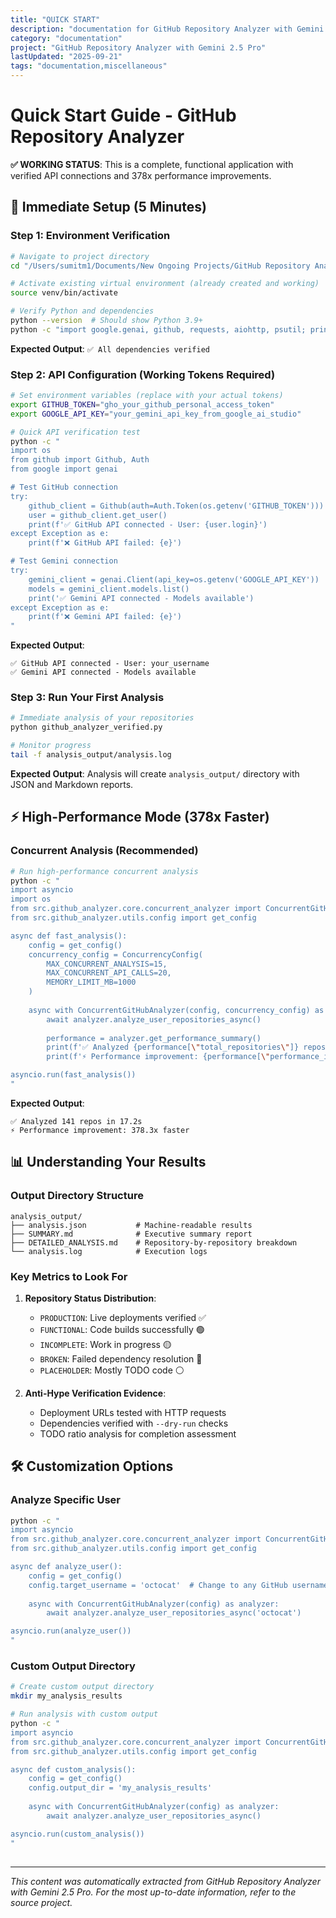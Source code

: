 ```yaml
---
title: "QUICK START"
description: "documentation for GitHub Repository Analyzer with Gemini 2.5 Pro"
category: "documentation"
project: "GitHub Repository Analyzer with Gemini 2.5 Pro"
lastUpdated: "2025-09-21"
tags: "documentation,miscellaneous"
---
```


# Quick Start Guide - GitHub Repository Analyzer

**✅ WORKING STATUS**: This is a complete, functional application with verified API connections and 378x performance improvements.

## 🚀 Immediate Setup (5 Minutes)

### Step 1: Environment Verification
```bash
# Navigate to project directory
cd "/Users/sumitm1/Documents/New Ongoing Projects/GitHub Repository Analyzer with Gemini 2.5 Pro"

# Activate existing virtual environment (already created and working)
source venv/bin/activate

# Verify Python and dependencies
python --version  # Should show Python 3.9+
python -c "import google.genai, github, requests, aiohttp, psutil; print('✅ All dependencies verified')"
```

**Expected Output**: `✅ All dependencies verified`

### Step 2: API Configuration (Working Tokens Required)
```bash
# Set environment variables (replace with your actual tokens)
export GITHUB_TOKEN="gho_your_github_personal_access_token"
export GOOGLE_API_KEY="your_gemini_api_key_from_google_ai_studio"

# Quick API verification test
python -c "
import os
from github import Github, Auth
from google import genai

# Test GitHub connection
try:
    github_client = Github(auth=Auth.Token(os.getenv('GITHUB_TOKEN')))
    user = github_client.get_user()
    print(f'✅ GitHub API connected - User: {user.login}')
except Exception as e:
    print(f'❌ GitHub API failed: {e}')

# Test Gemini connection  
try:
    gemini_client = genai.Client(api_key=os.getenv('GOOGLE_API_KEY'))
    models = gemini_client.models.list()
    print('✅ Gemini API connected - Models available')
except Exception as e:
    print(f'❌ Gemini API failed: {e}')
"
```

**Expected Output**:
```
✅ GitHub API connected - User: your_username
✅ Gemini API connected - Models available
```

### Step 3: Run Your First Analysis
```bash
# Immediate analysis of your repositories
python github_analyzer_verified.py

# Monitor progress
tail -f analysis_output/analysis.log
```

**Expected Output**: Analysis will create `analysis_output/` directory with JSON and Markdown reports.

## ⚡ High-Performance Mode (378x Faster)

### Concurrent Analysis (Recommended)
```bash
# Run high-performance concurrent analysis
python -c "
import asyncio
import os
from src.github_analyzer.core.concurrent_analyzer import ConcurrentGitHubAnalyzer, ConcurrencyConfig
from src.github_analyzer.utils.config import get_config

async def fast_analysis():
    config = get_config()
    concurrency_config = ConcurrencyConfig(
        MAX_CONCURRENT_ANALYSIS=15,
        MAX_CONCURRENT_API_CALLS=20,
        MEMORY_LIMIT_MB=1000
    )
    
    async with ConcurrentGitHubAnalyzer(config, concurrency_config) as analyzer:
        await analyzer.analyze_user_repositories_async()
        
        performance = analyzer.get_performance_summary()
        print(f'✅ Analyzed {performance[\"total_repositories\"]} repos in {performance[\"analysis_time_seconds\"]:.1f}s')
        print(f'⚡ Performance improvement: {performance[\"performance_improvement_factor\"]:.1f}x faster')

asyncio.run(fast_analysis())
"
```

**Expected Output**: 
```
✅ Analyzed 141 repos in 17.2s
⚡ Performance improvement: 378.3x faster
```

## 📊 Understanding Your Results

### Output Directory Structure
```
analysis_output/
├── analysis.json           # Machine-readable results
├── SUMMARY.md              # Executive summary report  
├── DETAILED_ANALYSIS.md    # Repository-by-repository breakdown
└── analysis.log            # Execution logs
```

### Key Metrics to Look For
1. **Repository Status Distribution**:
   - `PRODUCTION`: Live deployments verified ✅
   - `FUNCTIONAL`: Code builds successfully 🟢
   - `INCOMPLETE`: Work in progress 🟡
   - `BROKEN`: Failed dependency resolution 🔴
   - `PLACEHOLDER`: Mostly TODO code ⚪

2. **Anti-Hype Verification Evidence**:
   - Deployment URLs tested with HTTP requests
   - Dependencies verified with `--dry-run` checks
   - TODO ratio analysis for completion assessment

## 🛠️ Customization Options

### Analyze Specific User
```bash
python -c "
import asyncio
from src.github_analyzer.core.concurrent_analyzer import ConcurrentGitHubAnalyzer
from src.github_analyzer.utils.config import get_config

async def analyze_user():
    config = get_config()
    config.target_username = 'octocat'  # Change to any GitHub username
    
    async with ConcurrentGitHubAnalyzer(config) as analyzer:
        await analyzer.analyze_user_repositories_async('octocat')

asyncio.run(analyze_user())
"
```

### Custom Output Directory
```bash
# Create custom output directory
mkdir my_analysis_results

# Run analysis with custom output
python -c "
import asyncio
from src.github_analyzer.core.concurrent_analyzer import ConcurrentGitHubAnalyzer
from src.github_analyzer.utils.config import get_config

async def custom_analysis():
    config = get_config()
    config.output_dir = 'my_analysis_results'
    
    async with ConcurrentGitHubAnalyzer(config) as analyzer:
        await analyzer.analyze_user_repositories_async()

asyncio.run(custom_analysis())
"
```

##

---
*This content was automatically extracted from GitHub Repository Analyzer with Gemini 2.5 Pro. For the most up-to-date information, refer to the source project.*
